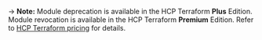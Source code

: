 -> **Note:** Module deprecation is available in the HCP Terraform **Plus** Edition. Module revocation is available in the HCP Terraform **Premium** Edition. Refer to [HCP Terraform pricing](https://www.hashicorp.com/products/terraform/pricing) for details.
